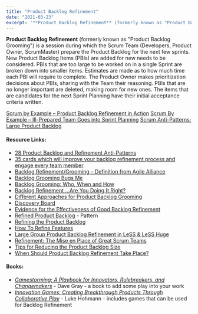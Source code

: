 ```yaml
---
title: "Product Backlog Refinement"
date: "2021-03-23"
excerpt: '**Product Backlog Refinement** (formerly known as "Product Backlog Grooming") is a session'
---
```


**Product Backlog Refinement** (formerly known as "Product Backlog Grooming") is a session during which the Scrum Team (Developers, Product Owner, ScrumMaster) prepare the Product Backlog for the next few sprints. New Product Backlog Items (PBIs) are added for new needs to be considered. PBIs that are too large to be worked on in a single Sprint are broken down into smaller items. Estimates are made as to how much time each PBI will require to complete. The Product Owner makes prioritization decisions about PBIs, sharing with the Team their reasoning. PBIs that are no longer important are deleted, making room for new ones. The items that are candidates for the next Sprint Planning have their initial acceptance criteria written.

[Scrum by Example – Product Backlog Refinement in Action]((/blog/scrum-product-backlog-refinement))
[Scrum By Example – Ill-Prepared Team Goes into Sprint Planning]((/blog/the-scrummaster-tales))
[Scrum Anti-Patterns: Large Product Backlog](https://resources.scrumalliance.org/Article/scrum-anti-patterns-large-product-backlog)

#### Resource Links:

- [28 Product Backlog and Refinement Anti-Patterns](https://age-of-product.com/28-product-backlog-anti-patterns/)
- [35 cards which will improve your backlog refinement process and engage every team member](https://hackernoon.com/35-cards-which-will-improve-your-backlog-refinement-process-and-engage-every-team-member-54f929fdd282)
- [Backlog Refinement/Grooming – Definition from Agile Alliance](https://www.agilealliance.org/glossary/backlog-refinement/)
- [Backlog Grooming Bugs Me](https://www.jpattonassociates.com/backlog-grooming-bugs-me/)
- [Backlog Grooming: Who, When and How](https://www.infoq.com/news/2010/05/backlog-grooming/)
- [Backlog Refinement …Are You Doing It Right?](https://rgalen.com/agile-training-news/2016/4/24/backlog-refinement-are-you-doing-it-right)
- [Different Approaches for Product Backlog Grooming](https://www.infoq.com/news/2013/05/approaches-backlog-grooming/)
- [Discovery Board](https://insideproduct.co/discovery-board/)
- [Evidence for the Effectiveness of Good Backlog Refinement](https://www.leadingagile.com/2013/06/visual-evidence-of-an-agile-release/)
- [Refined Product Backlog](https://sites.google.com/a/scrumplop.org/published-patterns/value-stream/product-backlog/refined-product-backlog) - Pattern
- [Refining the Product Backlog](https://www.romanpichler.com/blog/refining-the-product-backlog/)
- [How To Refine Features](https://insideproduct.co/feature-refinement/)
- [Large Group Product Backlog Refinement in LeSS & LeSS Huge](https://www.infoq.com/presentations/less-workshop-backlog-refinement/)
- [Refinement: The Mise en Place of Great Scrum Teams](https://medium.com/the-liberators/refinement-the-mise-en-place-of-great-scrum-teams-78d7556a7952)
- [Tips for Reducing the Product Backlog Size](https://www.romanpichler.com/blog/how-to-reduce-the-product-backlog-size/)
- [When Should Product Backlog Refinement Take Place?](https://www.romanpichler.com/blog/when-should-product-backlog-refinement-take-place/)

#### Books:

- [_Gamestorming: A Playbook for Innovators, Rulebreakers, and Changemakers_](https://www.amazon.com/Gamestorming-Playbook-Innovators-Rulebreakers-Changemakers/dp/0596804172/&tag=notesfromatoo-20/) - Dave Gray - a book to add some play into your work
- [_Innovation Games: Creating Breakthrough Products Through Collaborative Play_](https://www.amazon.com/Innovation-Games-Creating-Breakthrough-Collaborative/dp/0321437292/&tag=notesfromatoo-20/) - Luke Hohmann - includes games that can be used for Backlog Refinement
